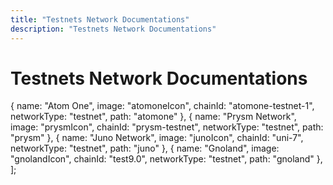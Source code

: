 ```yaml
---
title: "Testnets Network Documentations"
description: "Testnets Network Documentations"
---
```


# Testnets Network Documentations

  {
    name: "Atom One",
    image: "atomoneIcon",
    chainId: "atomone-testnet-1",
    networkType: "testnet",
    path: "atomone"
  },
  {
    name: "Prysm Network",
    image: "prysmIcon",
    chainId: "prysm-testnet",
    networkType: "testnet",
    path: "prysm"
  },
  {
    name: "Juno Network",
    image: "junoIcon",
    chainId: "uni-7",
    networkType: "testnet",
    path: "juno"
  },
  {
    name: "Gnoland",
    image: "gnolandIcon",
    chainId: "test9.0",
    networkType: "testnet",
    path: "gnoland"
  },
];

<NetworkGrid networks={networks} />